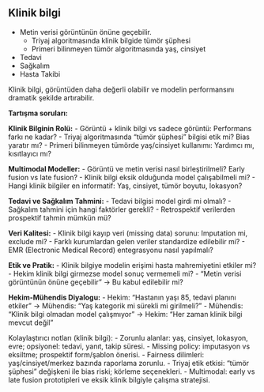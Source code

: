 ## Klinik bilgi 

- Metin verisi görüntünün önüne geçebilir. 
  - Triyaj algoritmasında klinik bilgide tümör şüphesi
  - Primeri bilinmeyen tümör algoritmasında yaş, cinsiyet

- Tedavi
- Sağkalım
- Hasta Takibi 





::: {.notes} 

Klinik bilgi, görüntüden daha değerli olabilir ve modelin performansını dramatik şekilde artırabilir.

**Tartışma soruları:**

**Klinik Bilginin Rolü:**
- Görüntü + klinik bilgi vs sadece görüntü: Performans farkı ne kadar?
- Triyaj algoritmasında "tümör şüphesi" bilgisi etik mi? Bias yaratır mı?
- Primeri bilinmeyen tümörde yaş/cinsiyet kullanımı: Yardımcı mı, kısıtlayıcı mı?

**Multimodal Modeller:**
- Görüntü ve metin verisi nasıl birleştirilmeli? Early fusion vs late fusion?
- Klinik bilgi eksik olduğunda model çalışabilmeli mi?
- Hangi klinik bilgiler en informatif: Yaş, cinsiyet, tümör boyutu, lokasyon?

**Tedavi ve Sağkalım Tahmini:**
- Tedavi bilgisi model girdi mi olmalı?
- Sağkalım tahmini için hangi faktörler gerekli?
- Retrospektif verilerden prospektif tahmin mümkün mü?

**Veri Kalitesi:**
- Klinik bilgi kayıp veri (missing data) sorunu: Imputation mi, exclude mi?
- Farklı kurumlardan gelen veriler standardize edilebilir mi?
- EMR (Electronic Medical Record) entegrasyonu nasıl yapılmalı?

**Etik ve Pratik:**
- Klinik bilgiye modelin erişimi hasta mahremiyetini etkiler mi?
- Hekim klinik bilgi girmezse model sonuç vermemeli mi?
- "Metin verisi görüntünün önüne geçebilir" → Bu kabul edilebilir mi?

**Hekim-Mühendis Diyalogu:**
- Hekim: "Hastanın yaşı 85, tedavi planını etkiler" → Mühendis: "Yaş kategorik mi sürekli mi girilmeli?"
- Mühendis: "Klinik bilgi olmadan model çalışmıyor" → Hekim: "Her zaman klinik bilgi mevcut değil"


Kolaylaştırıcı notları (klinik bilgi):
- Zorunlu alanlar: yaş, cinsiyet, lokasyon, evre; opsiyonel: tedavi, yanıt, takip süresi.
- Missing policy: imputasyon vs eksiltme; prospektif form/şablon önerisi.
- Fairness dilimleri: yaş/cinsiyet/merkez bazında raporlama zorunlu.
- Triyaj etik etkisi: “tümör şüphesi” değişkeni ile bias riski; körleme seçenekleri.
- Multimodal: early vs late fusion prototipleri ve eksik klinik bilgiyle çalışma stratejisi.
:::
